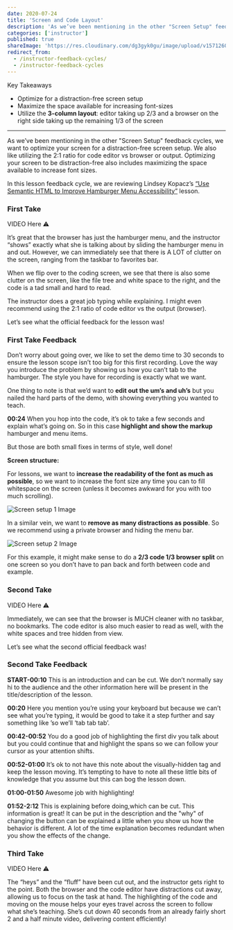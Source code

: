 ```yaml
---
date: 2020-07-24
title: 'Screen and Code Layout'
description: 'As we’ve been mentioning in the other "Screen Setup" feedback cycles, we want to optimize your screen for a distraction-free screen setup.'
categories: ['instructor']
published: true
shareImage: 'https://res.cloudinary.com/dg3gyk0gu/image/upload/v1571260698/og-image-assets/share_image_getting_started.png'
redirect_from:
  - /instructor-feedback-cycles/
  - /instructor-feedback-cycles
---
```



Key Takeaways

- Optimize for a distraction-free screen setup
- Maximize the space available for increasing font-sizes
- Utilize the **3-column layout**: editor taking up 2/3 and a browser on the right side taking up the remaining 1/3 of the screen

---

As we’ve been mentioning in the other "Screen Setup" feedback cycles, we want to optimize your screen for a distraction-free screen setup. We also like utilizing the 2:1 ratio for code editor vs browser or output. Optimizing your screen to be distraction-free also includes maximizing the space available to increase font sizes.

In this lesson feedback cycle, we are reviewing Lindsey Kopacz’s [“Use Semantic HTML to Improve Hamburger Menu Accessibility”](https://egghead.io/lessons/egghead-using-semantic-html-to-improve-hamburger-menu-accessibility) lesson.

### First Take

VIDEO Here ⚠️

It’s great that the browser has just the hamburger menu, and the instructor “shows” exactly what she is talking about by sliding the hamburger menu in and out. However, we can immediately see that there is A LOT of clutter on the screen, ranging from the taskbar to favorites bar.

When we flip over to the coding screen, we see that there is also some clutter on the screen, like the file tree and white space to the right, and the code is a tad small and hard to read.

The instructor does a great job typing while explaining. I might even recommend using the 2:1 ratio of code editor vs the output (browser).

Let’s see what the official feedback for the lesson was!

### First Take Feedback

Don’t worry about going over, we like to set the demo time to 30 seconds to ensure the lesson scope isn’t too big for this first recording. Love the way you introduce the problem by showing us how you can’t tab to the hamburger. The style you have for recording is exactly what we want. 

One thing to note is that we’d want to **edit out the um’s and uh’s** but you nailed the hard parts of the demo, with showing everything you wanted to teach.

**00:24** When you hop into the code, it’s ok to take a few seconds and explain what’s going on. So in this case **highlight and show the markup** hamburger and menu items.

But those are both small fixes in terms of style, well done!

**Screen structure:**

For lessons, we want to **increase the readability of the font as much as possible**, so we want to increase the font size any time you can to fill whitespace on the screen (unless it becomes awkward for you with too much scrolling).

![Screen setup 1 Image](./images/screen-setup-1.png)

In a similar vein, we want to **remove as many distractions as possible**. So we recommend using a private browser and hiding the menu bar.

![Screen setup 2 Image](./images/screen-setup-2.png)

For this example, it might make sense to do a **2/3 code 1/3 browser split** on one screen so you don’t have to pan back and forth between code and example.

### Second Take

VIDEO Here ⚠️

Immediately, we can see that the browser is MUCH cleaner with no taskbar, no bookmarks. The code editor is also much easier to read as well, with the white spaces and tree hidden from view.

Let’s see what the second official feedback was!

### Second Take Feedback

**START-00:10** This is an introduction and can be cut. We don’t normally say hi to the audience and the other information here will be present in the title/description of the lesson.

**00:20** Here you mention you’re using your keyboard but because we can’t see what you’re typing, it would be good to take it a step further and say something like ’so we’ll ‘tab tab tab’.

**00:42-00:52** You do a good job of highlighting the first div you talk about but you could continue that and highlight the spans so we can follow your cursor as your attention shifts.

**00:52-01:00** It’s ok to not have this note about the visually-hidden tag and keep the lesson moving. It’s tempting to have to note all these little bits of knowledge that you assume but this can bog the lesson down.

**01:00-01:50** Awesome job with highlighting!

**01:52-2:12** This is explaining before doing,which can be cut. This information is great! It can be put in the description and the "why" of changing the button can be explained a little when you show us how the behavior is different. A lot of the time explanation becomes redundant when you show the effects of the change.

### Third Take

VIDEO Here ⚠️

The “heys” and the “fluff” have been cut out, and the instructor gets right to the point. Both the browser and the code editor have distractions cut away, allowing us to focus on the task at hand. The highlighting of the code and moving on the mouse helps your eyes travel across the screen to follow what she’s teaching. She’s cut down 40 seconds from an already fairly short 2 and a half minute video, delivering content efficiently!